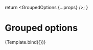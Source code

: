 


<Meta
  title="react-select-async-paginate/GroupedOptions"
  component={AsyncPaginate}
  argTypes={argTypes}
/>

  return <GroupedOptions {...props} />;
}

# Grouped options

<Story name="GroupedOptions">
  {Template.bind({})}
</Story>
